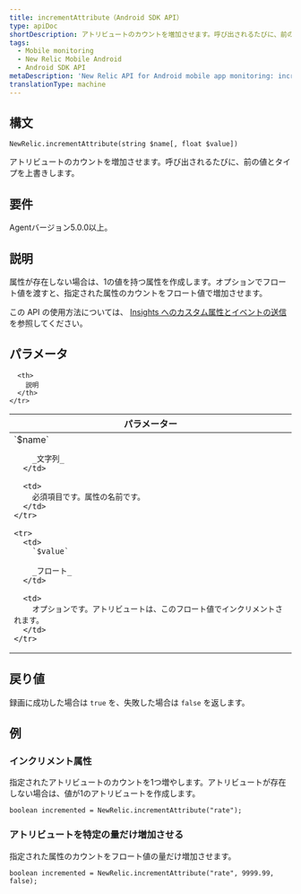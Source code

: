 ```yaml
---
title: incrementAttribute（Android SDK API）
type: apiDoc
shortDescription: アトリビュートのカウントを増加させます。呼び出されるたびに、前の値とタイプを上書きします。
tags:
  - Mobile monitoring
  - New Relic Mobile Android
  - Android SDK API
metaDescription: 'New Relic API for Android mobile app monitoring: increment a custom attribute value.'
translationType: machine
---
```


## 構文

```
NewRelic.incrementAttribute(string $name[, float $value])
```

アトリビュートのカウントを増加させます。呼び出されるたびに、前の値とタイプを上書きします。

## 要件

Agentバージョン5.0.0以上。

## 説明

属性が存在しない場合は、1の値を持つ属性を作成します。オプションでフロート値を渡すと、指定された属性のカウントをフロート値で増加させます。

この API の使用方法については、 [Insights へのカスタム属性とイベントの送信](/docs/mobile-monitoring/new-relic-mobile-android/install-configure/work-android-sdk-api#attributes-events-insights) を参照してください。

## パラメータ

<table>
  <thead>
    <tr>
      <th width="25%">
        パラメーター
      </th>

      <th>
        説明
      </th>
    </tr>
  </thead>

  <tbody>
    <tr>
      <td>
        `$name`

        _文字列_
      </td>

      <td>
        必須項目です。属性の名前です。
      </td>
    </tr>

    <tr>
      <td>
        `$value`

        _フロート_
      </td>

      <td>
        オプションです。アトリビュートは、このフロート値でインクリメントされます。
      </td>
    </tr>
  </tbody>
</table>

## 戻り値

録画に成功した場合は `true` を、失敗した場合は `false` を返します。

## 例

### インクリメント属性

指定されたアトリビュートのカウントを1つ増やします。アトリビュートが存在しない場合は、値が1のアトリビュートを作成します。

```
boolean incremented = NewRelic.incrementAttribute("rate");
```

### アトリビュートを特定の量だけ増加させる

指定された属性のカウントをフロート値の量だけ増加させます。

```
boolean incremented = NewRelic.incrementAttribute("rate", 9999.99, false);
```
